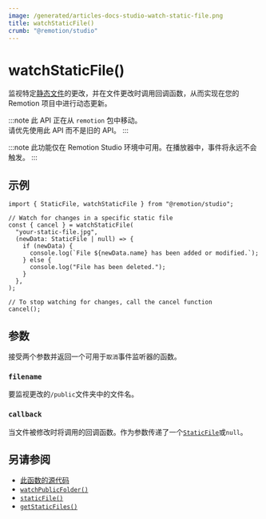 ```yaml
---
image: /generated/articles-docs-studio-watch-static-file.png
title: watchStaticFile()
crumb: "@remotion/studio"
---
```


# watchStaticFile()<AvailableFrom v="4.0.144"/>

监视特定[静态文件](/docs/staticfile)的更改，并在文件更改时调用回调函数，从而实现在您的 Remotion 项目中进行动态更新。

:::note
此 API 正在从 <code>remotion</code> 包中移动。  
请优先使用此 API 而不是旧的 API。
:::

:::note
此功能仅在 Remotion Studio 环境中可用。在播放器中，事件将永远不会触发。
:::

## 示例

```tsx twoslash title="example.tsx"
import { StaticFile, watchStaticFile } from "@remotion/studio";

// Watch for changes in a specific static file
const { cancel } = watchStaticFile(
  "your-static-file.jpg",
  (newData: StaticFile | null) => {
    if (newData) {
      console.log(`File ${newData.name} has been added or modified.`);
    } else {
      console.log("File has been deleted.");
    }
  },
);

// To stop watching for changes, call the cancel function
cancel();
```

## 参数

接受两个参数并返回一个可用于`取消`事件监听器的函数。

### `filename`

要监视更改的`/public`文件夹中的文件名。

### `callback`

当文件被修改时将调用的回调函数。作为参数传递了一个[`StaticFile`](/docs/getstaticfiles#api)或`null`。

## 另请参阅

- [此函数的源代码](https://github.com/remotion-dev/remotion/blob/main/packages/studio/src/api/watch-static-file.ts)
- [`watchPublicFolder()`](/docs/studio/watch-public-folder)
- [`staticFile()`](/docs/staticfile)
- [`getStaticFiles()`](/docs/studio/get-static-files)

